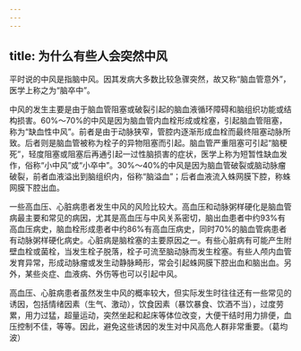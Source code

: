 ```yaml
---
---
---
```

title: 为什么有些人会突然中风
---




平时说的中风是指脑中风。因其发病大多数比较急骤突然，故又称“脑血管意外”，医学上称之为“脑卒中”。

中风的发生主要是由于脑血管阻塞或破裂引起的脑血液循环障碍和脑组织功能或结构损害。60%～70%的中风是因为脑血管内血栓形成或栓塞，引起脑血管阻塞，称为“缺血性中风”。前者是由于动脉狭窄，管腔内逐渐形成血栓而最终阻塞动脉所致。后者则是脑血管被称为栓子的异物阻塞而引起。脑血管严重阻塞可引起“脑梗死”，轻度阻塞或阻塞后再通引起一过性脑损害的症状，医学上称为短暂性缺血发作，俗称“小中风”或“小卒中”。30%～40%的中风是因为脑血管破裂或脑动脉瘤破裂，前者血液溢出到脑组织内，俗称“脑溢血”；后者血液流入蛛网膜下腔，称蛛网膜下腔出血。

一些高血压、心脏病患者发生中风的风险比较大。高血压和动脉粥样硬化是脑血管病最主要和常见的病因，尤其是高血压与中风关系密切，脑出血患者中约93%有高血压病史，脑血栓形成患者中约86%有高血压病史，同时70%的脑血管病患者有动脉粥样硬化病史。心脏病是脑栓塞的主要原因之一。有些心脏病有可能产生附壁血栓或菌栓，当发生栓子脱落，栓子可流至脑动脉而发生栓塞。有些人颅内血管发育异常，形成动脉瘤或发生动静脉畸形，常会引起蛛网膜下腔出血和脑出血。另外，某些炎症、血液病、外伤等也可以引起中风。

高血压、心脏病患者虽然发生中风的概率较大，但实际发生时往往还有一些常见的诱因，包括情绪因素（生气、激动），饮食因素（暴饮暴食、饮酒不当），过度劳累，用力过猛，超量运动，突然坐起和起床等体位改变，大便干结时用力排便，血压控制不佳，等等。因此，避免这些诱因的发生对中风高危人群非常重要。（葛均波）